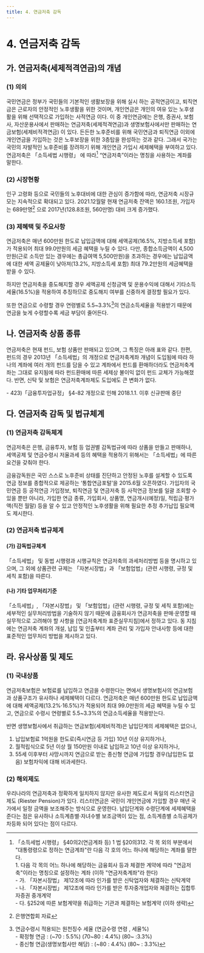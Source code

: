 ```yaml
---
title: 4. 연금저축 감독
---
```

# 4. 연금저축 감독
## 가. 연금저축(세제적격연금)의 개념
### (1) 의의
국민연금은 정부가 국민들의 기본적인 생활보장을 위해 실시 하는 공적연금이고, 퇴직연금은 근로자의 안정적인 노후생활을 위한 것이며, 개인연금은 개인의 여유 있는 노후생활을 위해 선택적으로 가입하는 사적연금 이다. 이 중 개인연금에는 은행, 증권사, 보험사, 자산운용사에서 판매하는 연금저축(세제적격연금)과 생명보험사에서만 판매하는 연금보험(세제비적격연금) 이 있다. 든든한 노후준비를 위해 국민연금과 퇴직연금 이외에 개인연금을 가입하는 것은 노후보장을 위한 3층탑을 완성하는 것과 같다. 그래서 국가는 국민의 자발적인 노후준비를 장려하기 위해 개인연금 가입시 세제혜택을 부여하고 있다. 연금저축은 「소득세법 시행령」 에 따라[^1] “연금저축”이라는 명칭을 사용하는 계좌를 말한다.

[^1]: 「소득세법 시행령」 §40의2(연금계좌 등) 1 법 §20의312. 각 목 외의 부분에서 "대통령령으로 정하는 연금계좌"란 다음 각 호의 어느 하나에 해당하는 계좌를 말한다. <br/>1. 다음 각 목의 어느 하나에 해당하는 금융회사 등과 체결한 계약에 따라 "연금저축"이라는 명칭으로 설정하는 계좌 (이하 "연금저축계좌"라 한다)<br/>- 가. 「자본시장법」 제12조에 따라 인가를 받은 신탁업자와 체결하는 신탁계약<br/>- 나. 「자본시장법」 제12조에 따라 인가를 받은 투자중개업자와 체결하는 집합투자증권 중개계약<br/>- 다. §252에 따른 보험계약을 취급하는 기관과 체결하는 보험계약 (이하 생략)

<CenterImg src ="/fs/3640_1.png" width ="500"/>

### (2) 시장현황
인구 고령화 등으로 국민들의 노후대비에 대한 관심이 증가함에 따라, 연금저축 시장규모는 지속적으로 확대되고 있다. 2021.12월말 현재 연금저축 잔액은 160.1조원, 가입자는 689만명[^2] 으로 2017년(128.8조원, 560만명) 대비 크게 증가했다.

[^2]: 은행연합회 자료

<CenterImg src ="/fs/3640_2.png" caption="연금저축 적립금 현황 (단위: 조원, 만명)"/>

### (3) 제혜택 및 주요사항
연금저축은 매년 600만원 한도로 납입금액에 대해 세액공제(16.5%, 지방소득세 포함)가 적용되어 최대 99.0만원의 세금 혜택을 누릴 수 있다. 다만, 종합소득금액이 4,500만원(근로 소득만 있는 경우에는 총급여액 5,500만원)을 초과하는 경우에는 납입금액에 대한 세액 공제율이 낮아져(13.2%, 지방소득세 포함) 최대 79.2만원의 세금혜택을 받을 수 있다.

하지만 연금저축을 중도해지할 경우 세액공제 신청금액 및 운용수익에 대해서 기타소득 세율(16.5%)을 적용하여 추징하므로 중도해지 여부를 신중하게 결정할 필요가 있다.

또한 연금으로 수령할 경우 연령별로 5.5\~3.3%[^3]의 연금소득세율을 적용받기 때문에 연금을 늦게 수령할수록 세금 부담이 줄어든다.

[^3]: 연금수령시 적용되는 원천징수 세율 (연금수령 연령 , 세율\%) <br/>- 확정형 연금 : (\~70 : 5.5\%) (70\~80 : 4.4\%) (80\~ :3.3\%) <br/>- 종신형 연금(생명보험사만 해당) : (\~80 : 4.4\%) (80\~ : 3.3\%)

<CenterImg src ="/fs/3640_3.png" />
<CenterImg src ="/fs/3640_4.png" caption="연금저축 주요사항 "/>

## 나. 연금저축 상품 종류
연금저축은 현재 펀드, 보험 상품만 판매되고 있으며, 그 특징은 아래 표와 같다. 한편, 펀드의 경우 2013년 「소득세법」의 개정으로 연금저축계좌 개념이 도입됨에 따라 하나의 계좌에 여러 개의 펀드를 담을 수 있고 계좌에서 펀드를 환매하더라도 연금저축계좌는 그대로 유지됨에 따라 펀드환매에 따른 세제상 불이익 없이 펀드 교체가 가능해졌다. 반면, 신탁 및 보험은 연금저축계좌제도 도입에도 큰 변화가 없다.

<CenterImg src ="/fs/3640_5.png" caption="상품별 특징"/>

<SubText>
- 423)「금융투자업규정」 §4-82 개정으로 인해 2018.1.1. 이후 신규판매 중단
</SubText>


## 다. 연금저축 감독 및 법규체계
### (1) 연금저축 감독체계
연금저축은 은행, 금융투자, 보험 등 업권별 감독법규에 따라 상품을 만들고 판매하나, 세액공제 및 연금수령시 저율과세 등의 혜택을 적용하기 위해서는 「소득세법」에 따른 요건을 갖춰야 한다.

금융감독원은 국민 스스로 노후준비 상태를 진단하고 안정된 노후를 설계할 수 있도록 연금 정보를 종합적으로 제공하는 ‘통합연금포털’을 2015.6월 오픈하였다. 가입자의 국민연금 등 공적연금 가입정보, 퇴직연금 및 연금저축 등 사적연금 정보를 일괄 조회할 수 있을 뿐만 아니라, 가입한 연금 종류, 가입회사, 상품명, 연금개시(예정)일, 적립금·평가액(직전 월말) 등을 알 수 있고 안정적인 노후생활을 위해 필요한 추정 추가납입 필요액도 제시한다.

### (2) 연금저축 법규체계
#### (가) 감독법규체계
「소득세법」 및 동법 시행령과 시행규칙은 연금저축의 과세처리방법 등을 명시하고 있으며, 그 외에 상품관련 규제는 「자본시장법」과 「보험업법」(관련 시행령, 규정 및 세칙 포함)을 따른다.

#### (나) 기타 업무처리기준
「소득세법」, 「자본시장법」 및 「보험업법」(관련 시행령, 규정 및 세칙 포함)에는 세부적인 실무처리방법을 기술하지 않기 때문에 금융회사가 연금저축을 판매·운영할 때 실무적으로 고려해야 할 사항을 [연금저축계좌 표준실무지침]에서 정하고 있다. 동 지침에는 연금저축 계좌의 개설, 납입 및 인출부터 계좌 관리 및 가입자 안내사항 등에 대한 표준적인 업무처리 방법을 제시하고 있다.

## 라. 유사상품 및 제도
### (1) 국내상품
연금저축보험은 보험료를 납입하고 연금을 수령한다는 면에서 생명보험사의 연금보험과 상품구조가 유사하나 세제혜택이 다르다. 연금저축은 매년 600만원 한도로 납입금액에 대해 세액공제(13.2%·16.5%)가 적용되어 최대 99.0만원의 세금 혜택을 누릴 수 있고, 연금으로 수령시 연령별로 5.5~3.3%의 연금소득세율을 적용받는다.

반면 생명보험사에서 취급하는 연금보험(세제비적격)은 납입단계의 세제혜택은 없으나,
1. 납입보험료 1억원을 한도로(즉시연금 등 가입) 10년 이상 유지하거나,
2. 월적립식으로 5년 이상 월 150만원 이내로 납입하고 10년 이상 유지하거나,
3. 55세 이후부터 사망시까지 연금으로 받는 종신형 연금에 가입할 경우(납입한도 없음) 보험차익에 대해 비과세한다.

### (2) 해외제도
우리나라의 연금저축과 정확하게 일치하지 않지만 유사한 제도로서 독일의 리스터연금제도 (Riester Pension)가 있다. 리스터연금은 국민이 개인연금에 가입할 경우 매년 국가에서 일정 금액을 보조해주는 방식으로 운영한다. 납입단계와 수령단계에 세제혜택을 준다는 점은 유사하나 소득계층별·자녀수별 보조금액이 있는 점, 소득계층별 소득공제가 차등화 되어 있다는 점이 다르다.

<CenterImg src ="/fs/3640_6.png" caption="리스터연금 개요"/>
